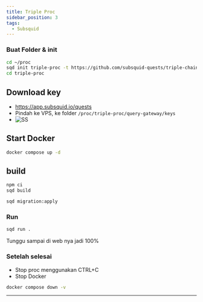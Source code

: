```yaml
---
title: Triple Proc
sidebar_position: 3
tags:
  - Subsquid
---
```


### Buat Folder & init

```sh filename="Node.js" copy
cd ~/proc
sqd init triple-proc -t https://github.com/subsquid-quests/triple-chain-squid
cd triple-proc
```

## Download key

- https://app.subsquid.io/quests
- Pindah ke VPS, ke folder `/proc/triple-proc/query-gateway/keys`
- ![SS](/img/squidproc.png)

## Start Docker

```sh filename="build" copy
docker compose up -d
```

## build

```sh filename="build" copy
npm ci
sqd build
```

```sh filename="migrate" copy
sqd migration:apply
```

### Run

```sh filename="run" copy
sqd run .
```

Tunggu sampai di web nya jadi 100%

### Setelah selesai
 - Stop proc menggunakan CTRL+C
 - Stop Docker

 ```sh filename="delete" copy
 docker compose down -v
 ```

 ---